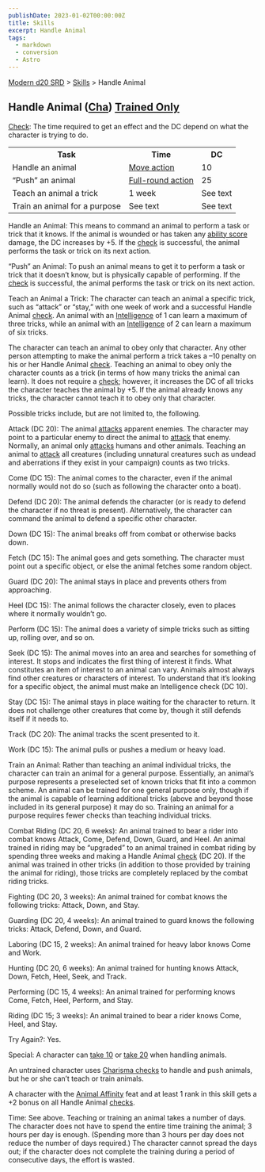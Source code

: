 ```yaml
---
publishDate: 2023-01-02T00:00:00Z
title: Skills
excerpt: Handle Animal
tags:
  - markdown
  - conversion
  - Astro
---
```


[Modern d20 SRD](/#modernD20) > [Skills](modern-d20-srd-skills-index) > Handle Animal

## Handle Animal ([Cha](modern-d20-srd-basics-ability-scores)) [Trained Only](modern-d20-srd-skills-skill-basics-php#skill-check-index)

[Check](modern-d20-srd-skills-skill-basics-php#skill-check-index): The time
required to get an effect and the DC depend on what the character is trying to
do.


<table> <tr><th>Task</th> <th>Time</th> <th>DC</th> </tr> <tr><td> Handle an animal</td><td> <a  href="modern-d20-srd-combat-move-actions">Move action</a></td> <td> 10 </td></tr> <tr class="shaded"><td> “Push” an animal</td><td> <a  href="modern-d20-srd-combat-full-round-actions">Full-round action</a></td> <td> 25 </td></tr> <tr><td> Teach an animal a trick</td><td> 1 week</td><td> See text </td></tr> <tr class="shaded"><td> Train an animal for a purpose</td><td> See text</td><td> See text </td></tr> </table>


Handle an Animal: This means to command an animal to perform a task or trick
that it knows. If the animal is wounded or has taken any [ability score](modern-d20-srd-basics-ability-scores) damage, the DC increases by +5.
If the [check](modern-d20-srd-skills-skill-basics-php#skill-check-index) is
successful, the animal performs the task or trick on its next action.

“Push” an Animal: To push an animal means to get it to perform a task or trick
that it doesn’t know, but is physically capable of performing. If the
[check](modern-d20-srd-skills-skill-basics-php#skill-check-index) is
successful, the animal performs the task or trick on its next action.

Teach an Animal a Trick: The character can teach an animal a specific trick,
such as “attack” or “stay,” with one week of work and a successful Handle
Animal [check](modern-d20-srd-skills-skill-basics-php#skill-check-index). An
animal with an [Intelligence](modern-d20-srd-basics-ability-scores) of 1 can
learn a maximum of three tricks, while an animal with an
[Intelligence](modern-d20-srd-basics-ability-scores) of 2 can learn a maximum
of six tricks.

The character can teach an animal to obey only that character. Any other
person attempting to make the animal perform a trick takes a –10 penalty on
his or her Handle Animal [check](modern-d20-srd-skills-skill-basics-php#skill-check-index). Teaching an animal to obey only the character counts as a trick
(in terms of how many tricks the animal can learn). It does not require a
[check](modern-d20-srd-skills-skill-basics-php#skill-check-index); however, it
increases the DC of all tricks the character teaches the animal by +5. If the
animal already knows any tricks, the character cannot teach it to obey only
that character.

Possible tricks include, but are not limited to, the following.

Attack (DC 20): The animal [attacks](modern-d20-srd-combat-attack-roll)
apparent enemies. The character may point to a particular enemy to direct the
animal to [attack](modern-d20-srd-combat-attack-roll) that enemy. Normally, an
animal only [attacks](modern-d20-srd-combat-attack-roll) humans and other
animals. Teaching an animal to [attack](modern-d20-srd-combat-attack-roll) all
creatures (including unnatural creatures such as undead and aberrations if
they exist in your campaign) counts as two tricks.

Come (DC 15): The animal comes to the character, even if the animal normally
would not do so (such as following the character onto a boat).

Defend (DC 20): The animal defends the character (or is ready to defend the
character if no threat is present). Alternatively, the character can command
the animal to defend a specific other character.

Down (DC 15): The animal breaks off from combat or otherwise backs down.

Fetch (DC 15): The animal goes and gets something. The character must point
out a specific object, or else the animal fetches some random object.

Guard (DC 20): The animal stays in place and prevents others from approaching.

Heel (DC 15): The animal follows the character closely, even to places where
it normally wouldn’t go.

Perform (DC 15): The animal does a variety of simple tricks such as sitting
up, rolling over, and so on.

Seek (DC 15): The animal moves into an area and searches for something of
interest. It stops and indicates the first thing of interest it finds. What
constitutes an item of interest to an animal can vary. Animals almost always
find other creatures or characters of interest. To understand that it’s
looking for a specific object, the animal must make an Intelligence check (DC
10).

Stay (DC 15): The animal stays in place waiting for the character to return.
It does not challenge other creatures that come by, though it still defends
itself if it needs to.

Track (DC 20): The animal tracks the scent presented to it.

Work (DC 15): The animal pulls or pushes a medium or heavy load.

Train an Animal: Rather than teaching an animal individual tricks, the
character can train an animal for a general purpose. Essentially, an animal’s
purpose represents a preselected set of known tricks that fit into a common
scheme. An animal can be trained for one general purpose only, though if the
animal is capable of learning additional tricks (above and beyond those
included in its general purpose) it may do so. Training an animal for a
purpose requires fewer checks than teaching individual tricks.

Combat Riding (DC 20, 6 weeks): An animal trained to bear a rider into combat
knows Attack, Come, Defend, Down, Guard, and Heel. An animal trained in riding
may be “upgraded” to an animal trained in combat riding by spending three
weeks and making a Handle Animal [check](modern-d20-srd-skills-skill-basics-php#skill-check-index) (DC 20). If the animal was trained in other tricks (in
addition to those provided by training the animal for riding), those tricks
are completely replaced by the combat riding tricks.

Fighting (DC 20, 3 weeks): An animal trained for combat knows the following
tricks: Attack, Down, and Stay.

Guarding (DC 20, 4 weeks): An animal trained to guard knows the following
tricks: Attack, Defend, Down, and Guard.

Laboring (DC 15, 2 weeks): An animal trained for heavy labor knows Come and
Work.

Hunting (DC 20, 6 weeks): An animal trained for hunting knows Attack, Down,
Fetch, Heel, Seek, and Track.

Performing (DC 15, 4 weeks): An animal trained for performing knows Come,
Fetch, Heel, Perform, and Stay.

Riding (DC 15; 3 weeks): An animal trained to bear a rider knows Come, Heel,
and Stay.

Try Again?: Yes.

Special: A character can [take 10](modern-d20-srd-skills-skill-basics-php#take10-index) or [take 20](modern-d20-srd-skills-skill-basics-php#take20-index) when handling animals.

An untrained character uses [Charisma checks](modern-d20-srd-skills-skill-basics) to handle and push animals, but he or she can’t teach or train
animals.

A character with the [Animal Affinity](modern-d20-srd-feats-animal-affinity)
feat and at least 1 rank in this skill gets a +2 bonus on all Handle Animal
[checks](modern-d20-srd-skills-skill-basics-php#skill-check-index).

Time: See above. Teaching or training an animal takes a number of days. The
character does not have to spend the entire time training the animal; 3 hours
per day is enough. (Spending more than 3 hours per day does not reduce the
number of days required.) The character cannot spread the days out; if the
character does not complete the training during a period of consecutive days,
the effort is wasted.

